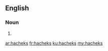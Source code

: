 ==English==

===Noun===
{{head|en|noun plural form}}

# {{plural of|hachek|lang=en}}

[[ar:hacheks]]
[[fr:hacheks]]
[[ku:hacheks]]
[[my:hacheks]]